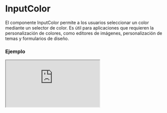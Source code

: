 
# InputColor

El componente InputColor permite a los usuarios seleccionar un color mediante un selector de color. Es útil para aplicaciones que requieren la personalización de colores, como editores de imágenes, personalización de temas y formularios de diseño.

### Ejemplo

<Iframe src="https://fenextjs-component-storybook.vercel.app/iframe.html?args=&id=input-inputcolor--index&viewMode=story" />

### Importacion

Para importar el componente InputColor, se puede hacer desde fenextjs

```tsx copy
import { InputColor } from "fenextjs";
```

### Parametros

| Parametro | Tipo | Requerido | Default | Descripcion |
| --------- | ---- | --------- | ------- | ----------- |
| defaultValue | string | no | '' | Valor predeterminado del selector de color cuando se renderiza por primera vez. |
| value | string | no | undefined | Valor del selector de color, si se proporciona, anula el valor predeterminado. |
| onChange | (color: string) =\> void | no | undefined | Función que se ejecuta cuando el color seleccionado cambia. |
| className | string | no | '' | Clase CSS adicional para el contenedor del selector de color. |
| disabled | boolean | no | false | Indica si el selector de color está deshabilitado. |

### Storybook

Para ver el storybook del componente lo puede hacer con este [link](https://fenextjs-component-storybook.vercel.app/?path=/story/input-inputcolor--index)

### Usos

- Selector de color por defecto

```tsx copy
<InputColor defaultValue="#ff0000" onChange={(color) => console.log(color)} />
```

- Selector de color deshabilitado

```tsx copy
<InputColor defaultValue="#00ff00" disabled={true} />
```

